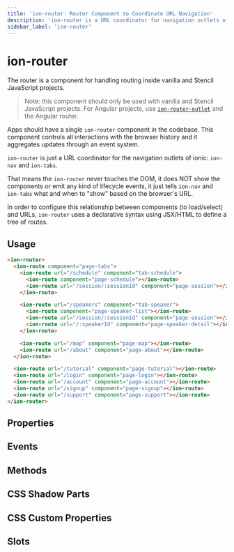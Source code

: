 ```yaml
---
title: 'ion-router: Router Component to Coordinate URL Navigation'
description: 'ion-router is a URL coordinator for navigation outlets of ionic: ion-nav and ion-tabs. Router components handle routing inside vanilla and Stencil JavaScript.'
sidebar_label: 'ion-router'
---
```




# ion-router

The router is a component for handling routing inside vanilla and Stencil JavaScript projects.

> Note: this component should only be used with vanilla and Stencil JavaScript projects. For Angular projects, use [`ion-router-outlet`](router-outlet) and the Angular router.

Apps should have a single `ion-router` component in the codebase.
This component controls all interactions with the browser history and it aggregates updates through an event system.

`ion-router` is just a URL coordinator for the navigation outlets of ionic: `ion-nav` and `ion-tabs`.

That means the `ion-router` never touches the DOM, it does NOT show the components or emit any kind of lifecycle events, it just tells `ion-nav` and `ion-tabs` what and when to "show" based on the browser's URL.

In order to configure this relationship between components (to load/select) and URLs, `ion-router` uses a declarative syntax using JSX/HTML to define a tree of routes.

## Usage

```html
<ion-router>
  <ion-route component="page-tabs">
    <ion-route url="/schedule" component="tab-schedule">
      <ion-route component="page-schedule"></ion-route>
      <ion-route url="/session/:sessionId" component="page-session"></ion-route>
    </ion-route>

    <ion-route url="/speakers" component="tab-speaker">
      <ion-route component="page-speaker-list"></ion-route>
      <ion-route url="/session/:sessionId" component="page-session"></ion-route>
      <ion-route url="/:speakerId" component="page-speaker-detail"></ion-route>
    </ion-route>

    <ion-route url="/map" component="page-map"></ion-route>
    <ion-route url="/about" component="page-about"></ion-route>
  </ion-route>

  <ion-route url="/tutorial" component="page-tutorial"></ion-route>
  <ion-route url="/login" component="page-login"></ion-route>
  <ion-route url="/account" component="page-account"></ion-route>
  <ion-route url="/signup" component="page-signup"></ion-route>
  <ion-route url="/support" component="page-support"></ion-route>
</ion-router>
```

## Properties

<Props />

## Events

<Events />

## Methods

<Methods />

## CSS Shadow Parts

<Parts />

## CSS Custom Properties

<CustomProps />

## Slots

<Slots />
